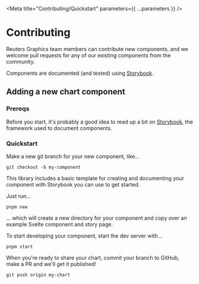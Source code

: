 
<Meta title="Contributing/Quickstart" parameters={{ ...parameters }} />

# Contributing

Reuters Graphics team members can contribute new components, and we welcome pull requests for any of our existing components from the community.

Components are documented (and tested) using [Storybook](https://storybook.js.org).

## Adding a new chart component

### Prereqs

Before you start, it's probably a good idea to read up a bit on [Storybook](https://storybook.js.org/docs/svelte/get-started/introduction), the framework used to document components.

### Quickstart

Make a new git branch for your new component, like...

```
git checkout -b my-component
```

This library includes a basic template for creating and documenting your component with Storybook you can use to get started.

Just run...

```
pnpm new
```

... which will create a new directory for your component and copy over an example Svelte component and story page.

To start developing your component, start the dev server with...

```
pnpm start
```

When you're ready to share your chart, commit your branch to GitHub, make a PR and we'll get it published!

```
git push origin my-chart
```

